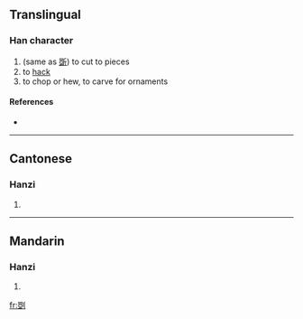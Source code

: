 ==Translingual==

===Han character===
{{Han char|rn=18|rad=刀|as=10|sn=12|four=|canj=口一中弓 (RMLN)}}

# (same as [[斲]]) to cut to pieces
# to [[hack]]
# to chop or hew, to carve for ornaments

====References====
* {{Han ref|kx=0142.370|hdz=10352.040|uh=34F8|ud=13560}}

----

==Cantonese==

===Hanzi===
{{yue-hanzi|jyut=|y=cheuk3, jeuk3 sau2}}

# {{defn|Cantonese}}

----

==Mandarin==

===Hanzi===
{{cmn-hanzi|pin=[[jué]] ([[jue2]]), [[zhuó]] ([[zhuo2]])|wg=chüeh<sup>2</sup>, cho<sup>2</sup>}}

# {{defn|Mandarin}}

[[fr:㓸]]